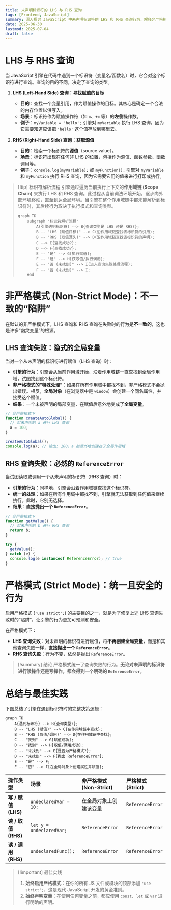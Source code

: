 ```yaml
---
title: 未声明标识符的 LHS 与 RHS 查询
tags: [Frontend, JavaScript]
summary: 深入探讨 JavaScript 中未声明标识符的 LHS 和 RHS 查询行为，解释非严格模式下的全局变量创建和严格模式下的错误处理，提供最佳实践建议。
date: 2025-06-30
lastmod: 2025-07-04
draft: false
---
```

# LHS 与 RHS 查询

当 JavaScript 引擎在代码中遇到一个标识符（变量名/函数名）时，它会对这个标识符进行查询。查询的目的不同，决定了查询的类型。

1. **LHS (Left-Hand Side) 查询：寻找赋值的目标**
    
    - **目的**：查找一个变量引用，作为赋值操作的目标。其核心是确定一个合法的内存位置以供写入。
    - **场景**：标识符作为赋值操作符（如 `=`、`+=` 等）的**左侧**操作数。
    - **例子**：`myVariable = 'hello';` 引擎对 `myVariable` 执行 LHS 查询，因为它需要知道应该把 `'hello'` 这个值存放到哪里去。
  
2. **RHS (Right-Hand Side) 查询：获取源值**
    
    - **目的**：检索一个标识符的**源值**（source value）。
    - **场景**：标识符出现在任何非 LHS 的位置，包括作为源值、函数参数、函数调用等。
    - **例子**：`console.log(myVariable);` 或 `myFunction();` 引擎对 `myVariable` 和 `myFunction` 执行 RHS 查询，因为它需要它们的值来进行打印或执行。

> [!tip] 标识符解析流程
> 引擎通过遍历当前执行上下文的**作用域链 (Scope Chain)** 来执行 LHS 和 RHS 查询。此过程从当前词法环境开始，逐步向外部环境移动，直至到达全局环境。当引擎在整个作用域链中都未能解析到标识符时，其后续行为取决于执行模式和查询类型。
> 
> ```mermaid
> graph TD
>     subgraph "标识符解析流程"
>         A(引擎遇到标识符) --> B{查询类型是 LHS 还是 RHS?};
>         B -- "LHS (赋值目标)" --> C(沿作用域链查找该标识符的引用);
>         B -- "RHS (取值源头)" --> D(沿作用域链查找该标识符的声明);
>         C --> E{查找成功?};
>         D --> F{查找成功?};
>         E -- "是" --> G[执行赋值];
>         F -- "是" --> H[获取值/执行调用];
>         E -- "否 (未找到)" --> I(进入查询失败处理流程);
>         F -- "否 (未找到)" --> I;
>     end
> ```

# 非严格模式 (Non-Strict Mode)：不一致的“陷阱”

在默认的非严格模式下，LHS 查询和 RHS 查询在失败时的行为是**不一致的**，这也是许多“幽灵变量”的根源。

## LHS 查询失败：隐式的全局变量

当对一个从未声明的标识符进行赋值（LHS 查询）时：

- **引擎的行为**：引擎会从当前作用域开始，沿着作用域链一直查找到全局作用域，试图找到这个标识符。
- **非严格模式的“特殊处理”**：如果在所有作用域中都找不到，非严格模式不会抛出错误。相反，**全局对象**（在浏览器中是 `window`）会创建一个同名属性，并接受这个赋值。
- **结果**：一个未被声明的局部变量，在赋值后意外地变成了**全局变量**。

```js
// 非严格模式下
function createAutoGlobal() {
  // 对未声明的 a 进行 LHS 查询
  a = 100;
}

createAutoGlobal();
console.log(a); // 输出: 100，a 被意外地创建在了全局作用域
```

## RHS 查询失败：必然的 `ReferenceError`

当试图读取或调用一个从未声明的标识符（RHS 查询）时：

- **引擎的行为**：同样地，引擎会沿着作用域链查找这个标识符。
- **统一的处理**：如果在所有作用域中都找不到，引擎就无法获取到任何值来继续执行。此时，它别无选择。
- **结果**：**直接抛出一个 `ReferenceError`**。

```js
// 非严格模式下
function getValue() {
  // 对未声明的 b 进行 RHS 查询
  return b; 
}

try {
  getValue();
} catch (e) {
  console.log(e instanceof ReferenceError); // true
}
```

# 严格模式 (Strict Mode)：统一且安全的行为

启用严格模式 (`'use strict';`) 的主要目的之一，就是为了修复上述 LHS 查询失败时的“陷阱”，让引擎的行为更加可预测和安全。

在严格模式下：

- **LHS 查询失败**：对未声明的标识符进行赋值，将**不再创建全局变量**，而是和其他查询失败一样，**直接抛出一个 `ReferenceError`**。
- **RHS 查询失败**：行为不变，依然是抛出 `ReferenceError`。

> [!summary] 结论
> 严格模式统一了查询失败的行为。**无论对未声明的标识符进行读操作还是写操作，都会得到一个明确的 `ReferenceError`**。

# 总结与最佳实践

下图总结了引擎在遇到标识符时的完整决策逻辑：

```mermaid
graph TD
    A{遇到标识符} --> B{查询类型?};
    B -- "LHS (赋值)" --> C{在作用域链中查找};
    B -- "RHS (取值/调用)" --> D{在作用域链中查找};
    C -- "找到" --> G[赋值成功];
    D -- "找到" --> H[取值/调用成功];
    C -- "未找到" --> E{是否为严格模式?};
    D -- "未找到" --> F[抛出 ReferenceError];
    E -- "是" --> F;
    E -- "否" --> I[在全局对象上创建属性并赋值];
```

| 操作类型             | 场景                       | 非严格模式 (Non-Strict) | 严格模式 (Strict)    |
| :--------------- | :----------------------- | :----------------- | :--------------- |
| **写 / 赋值 (LHS)** | `undeclaredVar = 10;`    | 在全局对象上创建该变量        | `ReferenceError` |
| **读 / 取值 (RHS)** | `let y = undeclaredVar;` | `ReferenceError`   | `ReferenceError` |
| **读 / 调用 (RHS)** | `undeclaredFunc();`      | `ReferenceError`   | `ReferenceError` |

> [!important] 最佳实践
> 1. **始终启用严格模式**：在你的所有 JS 文件或模块的顶部添加 `'use strict';`，这是现代 JavaScript 开发的黄金准则。
> 2. **始终声明变量**：在使用任何变量之前，都应使用 `const`、`let` 或 `var` 进行明确的声明。